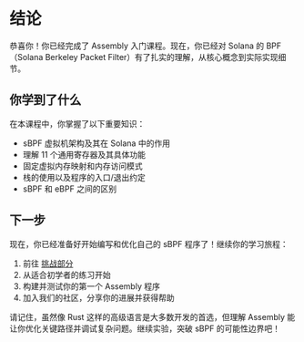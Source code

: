 
# 结论

恭喜你！你已经完成了 Assembly 入门课程。现在，你已经对 Solana 的 BPF（Solana Berkeley Packet Filter）有了扎实的理解，从核心概念到实际实现细节。

## 你学到了什么

在本课程中，你掌握了以下重要知识：
- sBPF 虚拟机架构及其在 Solana 中的作用
- 理解 11 个通用寄存器及其具体功能
- 固定虚拟内存映射和内存访问模式
- 栈的使用以及程序的入口/退出约定
- sBPF 和 eBPF 之间的区别

## 下一步

现在，你已经准备好开始编写和优化自己的 sBPF 程序了！继续你的学习旅程：

1. 前往 [挑战部分](/zh-CN/challenges)
2. 从适合初学者的练习开始
3. 构建并测试你的第一个 Assembly 程序
4. 加入我们的社区，分享你的进展并获得帮助

请记住，虽然像 Rust 这样的高级语言是大多数开发的首选，但理解 Assembly 能让你优化关键路径并调试复杂问题。继续实验，突破 sBPF 的可能性边界吧！
